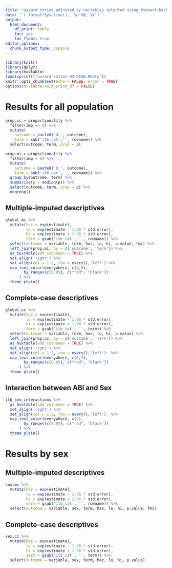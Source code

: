 ```yaml
---
title: "Hazard ratios adjusted by variables selected using forward-backward based on BIC criterion"
date: "`r format(Sys.time(), '%d %B, %Y')`"
output: 
  html_document: 
    df_print: kable
    toc: yes
    toc_float: true
editor_options: 
  chunk_output_type: console
---
```


```r
library(knitr)
library(dplyr)
library(huxtable)
load(sprintf('hazard-ratios-03-DIAB.RData'))
knitr::opts_chunk$set(echo = FALSE, error = TRUE)
options(huxtable.knit_print_df = FALSE)
```

# Results for all population

```r
prop.cc = proportionality %>% 
  filter(imp == 0) %>%
  mutate(
    outcome = paste0('d.', outcome),
    term = sub('itb_cat','', rowname)) %>%
  select(outcome, term, prop = p)

prop.mi = proportionality %>% 
  filter(imp > 0) %>%
  mutate(
    outcome = paste0('d.', outcome),
    term = sub('itb_cat','', rowname)) %>%
  group_by(outcome, term) %>%
  summarise(p = median(p)) %>%
  select(outcome, term, prop = p) %>%
  ungroup()
```

## Multiple-imputed descriptives

```r
global.mi %>%
  mutate(haz = exp(estimate),
         lo = exp(estimate - 1.96 * std.error),
         hi = exp(estimate + 1.96 * std.error),
         term = gsub('itb_cat', '', rowname)) %>%
  select(outcome = variable, term, haz, lo, hi, p.value, fmi) %>%
  left_join(prop.mi, by = c('outcome', 'term')) %>%
  as_huxtable(add_colnames = TRUE) %>%
  set_align('right') %>%
  set_align(col = 1:2, row = every(),'left') %>%
  map_text_color(everywhere, c(6,8), 
        by_ranges(c(0.05), c("red", "black"))
      ) %>%
  theme_plain() 
```

## Complete-case descriptives

```r
global.cc %>%
  mutate(haz = exp(estimate),
         lo = exp(estimate - 1.96 * std.error),
         hi = exp(estimate + 1.96 * std.error),
         term = gsub('itb_cat', '', term)) %>%
  select(outcome = variable, term, haz, lo, hi, p.value) %>%
  left_join(prop.cc, by = c('outcome', 'term')) %>%
  as_huxtable(add_colnames = TRUE) %>%
  set_align('right') %>%
  set_align(col = 1:2, row = every(),'left')  %>%
  map_text_color(everywhere, c(6,7), 
        by_ranges(c(0.05), c("red", "black"))
      ) %>%
  theme_plain() 
```

## Interaction between ABI and Sex 

```r
itb_sex_interactions %>%
  as_huxtable(add_colnames = TRUE) %>%
  set_align('right') %>%
  set_align(col = 1:2, row = every(),'left')  %>%
  map_text_color(everywhere, c(3), 
        by_ranges(c(0.05), c("red", "black"))
      ) %>%
  theme_plain() 
```

# Results by sex

## Multiple-imputed descriptives

```r
sex.mi %>%
  mutate(haz = exp(estimate),
         lo = exp(estimate - 1.96 * std.error),
         hi = exp(estimate + 1.96 * std.error),
         term = gsub('itb_cat', '', rowname)) %>%
  select(outcome = variable, sex, term, haz, lo, hi, p.value, fmi)
```

## Complete-case descriptives

```r
sex.cc %>%
  mutate(haz = exp(estimate),
         lo = exp(estimate - 1.96 * std.error),
         hi = exp(estimate + 1.96 * std.error),
         term = gsub('itb_cat', '', term)) %>%
  select(outcome = variable, sex, term, haz, lo, hi, p.value)
```
